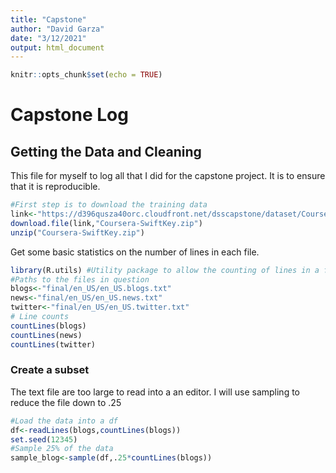 ```yaml
---
title: "Capstone"
author: "David Garza"
date: "3/12/2021"
output: html_document
---
```


```r
knitr::opts_chunk$set(echo = TRUE)
```

# Capstone Log

## Getting the Data and Cleaning 

This file for myself to log all that I did for the capstone project. It is to ensure that it is reproducible.

```r
#First step is to download the training data
link<-"https://d396qusza40orc.cloudfront.net/dsscapstone/dataset/Coursera-SwiftKey.zip"
download.file(link,"Coursera-SwiftKey.zip")
unzip("Coursera-SwiftKey.zip")
```

Get some basic statistics on the number of lines in each file.

```r
library(R.utils) #Utility package to allow the counting of lines in a file
#Paths to the files in question
blogs<-"final/en_US/en_US.blogs.txt"
news<-"final/en_US/en_US.news.txt"
twitter<-"final/en_US/en_US.twitter.txt"
# Line counts
countLines(blogs)
countLines(news)
countLines(twitter)
```

### Create a subset

The text file are too large to read into a an editor. I will use sampling to reduce the file down to .25

```r
#Load the data into a df
df<-readLines(blogs,countLines(blogs))
set.seed(12345)
#Sample 25% of the data
sample_blog<-sample(df,.25*countLines(blogs))
```

